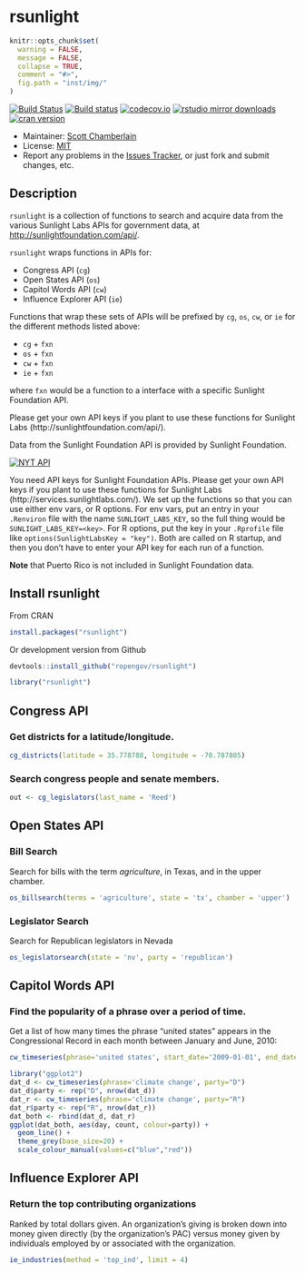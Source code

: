 rsunlight
======

```r
knitr::opts_chunk$set(
  warning = FALSE,
  message = FALSE,
  collapse = TRUE,
  comment = "#>",
  fig.path = "inst/img/"
)
```

[![Build Status](https://api.travis-ci.org/rOpenGov/rsunlight.png)](https://travis-ci.org/rOpenGov/rsunlight)
[![Build status](https://ci.appveyor.com/api/projects/status/ytc2qdo3u2t3ltm6/branch/master)](https://ci.appveyor.com/project/sckott/rsunlight)
[![codecov.io](https://codecov.io/github/rOpenGov/rsunlight/coverage.svg?branch=master)](https://codecov.io/github/rOpenGov/rsunlight?branch=master)
[![rstudio mirror downloads](http://cranlogs.r-pkg.org/badges/grand-total/rsunlight)](https://github.com/metacran/cranlogs.app)
[![cran version](http://www.r-pkg.org/badges/version/rsunlight)](http://cran.rstudio.com/web/packages/rsunlight)

+ Maintainer: [Scott Chamberlain](https://github.com/sckott/)
+ License: [MIT](http://opensource.org/licenses/MIT)
+ Report any problems in the [Issues Tracker](https://github.com/ropengov/rsunlight/issues), or just fork and submit changes, etc.

## Description

`rsunlight` is a collection of functions to search and acquire data from the various Sunlight Labs APIs for government data, at [http://sunlightfoundation.com/api/](http://sunlightfoundation.com/api/).

`rsunlight` wraps functions in APIs for:

* Congress API (`cg`)
* Open States API (`os`)
* Capitol Words API (`cw`)
* Influence Explorer API (`ie`)

Functions that wrap these sets of APIs will be prefixed by `cg`, `os`, `cw`, or `ie` for the different methods listed above:

* `cg` + `fxn`
* `os` + `fxn`
* `cw` + `fxn`
* `ie` + `fxn`

where `fxn` would be a function to a interface with a specific Sunlight Foundation API.

Please get your own API keys if you plant to use these functions for Sunlight Labs (http://sunlightfoundation.com/api/).

Data from the Sunlight Foundation API is provided by Sunlight Foundation.

<a href="http://sunlightfoundation.com/api/"><img src="http://www.altweeklies.com/imager/b/main/5866471/f291/SunlightFoundationLogo_500wide.gif" alt="NYT API" /></a>

You need API keys for Sunlight Foundation APIs. Please get your own API keys if you
plant to use these functions for Sunlight Labs (http://services.sunlightlabs.com/).
We set up the functions so that you can use either env vars, or R options. For env
vars, put an entry in your `.Renviron` file with the name `SUNLIGHT_LABS_KEY`,
so the full thing would be `SUNLIGHT_LABS_KEY=<key>`. For R options, put the key in
your `.Rprofile` file like `options(SunlightLabsKey = "key")`. Both are called
on R startup, and then you don't have to enter your API key for each run of a function.

**Note** that Puerto Rico is not included in Sunlight Foundation data.

## Install rsunlight

From CRAN

```r
install.packages("rsunlight")
```

Or development version from Github

```r
devtools::install_github("ropengov/rsunlight")
```

```r
library("rsunlight")
```

## Congress API

### Get districts for a latitude/longitude.

```r
cg_districts(latitude = 35.778788, longitude = -78.787805)
```

### Search congress people and senate members.

```r
out <- cg_legislators(last_name = 'Reed')
```

## Open States API

### Bill Search

Search for bills with the term _agriculture_, in Texas, and in the upper chamber.

```r
os_billsearch(terms = 'agriculture', state = 'tx', chamber = 'upper')
```

### Legislator Search

Search for Republican legislators in Nevada

```r
os_legislatorsearch(state = 'nv', party = 'republican')
```


## Capitol Words API

### Find the popularity of a phrase over a period of time.

Get a list of how many times the phrase "united states" appears in the Congressional Record in each month between January and June, 2010:

```r
cw_timeseries(phrase='united states', start_date='2009-01-01', end_date='2009-04-30', granularity='month')
```

```r
library("ggplot2")
dat_d <- cw_timeseries(phrase='climate change', party="D")
dat_d$party <- rep("D", nrow(dat_d))
dat_r <- cw_timeseries(phrase='climate change', party="R")
dat_r$party <- rep("R", nrow(dat_r))
dat_both <- rbind(dat_d, dat_r)
ggplot(dat_both, aes(day, count, colour=party)) +
  geom_line() +
  theme_grey(base_size=20) +
  scale_colour_manual(values=c("blue","red"))
```

## Influence Explorer API

### Return the top contributing organizations

Ranked by total dollars given. An organization's giving is broken down into money given directly (by the organization's PAC) versus money given by individuals employed by or associated with the organization.

```r
ie_industries(method = 'top_ind', limit = 4)
```
